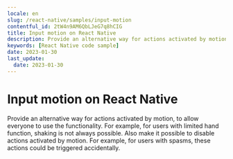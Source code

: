 ```yaml
---
locale: en
slug: /react-native/samples/input-motion
contentful_id: 2tW4n9AM6QbLJeG7q8hCIG
title: Input motion on React Native
description: Provide an alternative way for actions activated by motion, to allow everyone to use the functionality.
keywords: [React Native code sample]
date: 2023-01-30
last_update:
  date: 2023-01-30
---
```


# Input motion on React Native

Provide an alternative way for actions activated by motion, to allow everyone to use the functionality. For example, for users with limited hand function, shaking is not always possible. Also make it possible to disable actions activated by motion. For example, for users with spasms, these actions could be triggered accidentally.

<CodeSample id="input-motion" locale="en" platform="react native"/>
